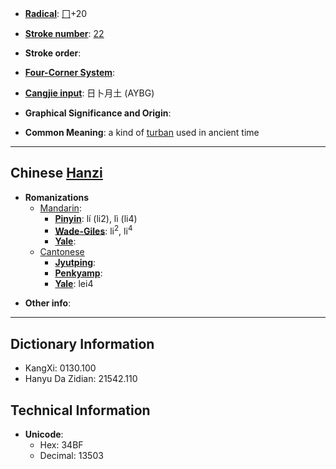 * '''[[Wiktionary:Chinese radical index| Radical]]''': [[Wiktionary:Chinese radical index 冂|冂]]+20

* '''[[Wiktionary:Chinese total strokes index|Stroke number]]''': [[Wiktionary:Chinese total strokes index 22|22]]

* '''Stroke order''': 

* '''[[Wiktionary:Chinese four corner index|Four-Corner System]]''': 

* '''[[Wiktionary:Chinese Cangjie index|Cangjie input]]''': 日卜月土 (AYBG)

* '''Graphical Significance and Origin''': 

* '''Common Meaning''': a kind of [[turban]] used in ancient time

----

== Chinese [[Hanzi]] ==

* '''Romanizations'''
** [[Mandarin]]:
*** '''[[Pinyin]]''': lí (li2), lì (li4)
*** '''[[Wade-Giles]]''': li<sup>2</sup>, li<sup>4</sup>
*** '''[[Yale]]''': 
**[[Cantonese]]
***'''[[Jyutping]]''':
***'''[[Penkyamp]]''': 
***'''[[Yale]]''': lei4

* '''Other info''': 

----

== Dictionary Information ==

* KangXi: 0130.100
* Hanyu Da Zidian: 21542.110

== Technical Information ==

* '''Unicode''':
** Hex: 34BF
** Decimal: 13503